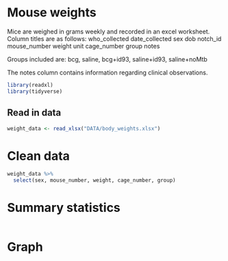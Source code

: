 # Mouse weights


Mice are weighed in grams weekly and recorded in an excel worksheet. Column titles are as follows: who_collected	date_collected	sex	dob	notch_id	mouse_number	weight	unit	cage_number	group	notes

Groups included are: bcg, saline, bcg+id93, saline+id93, saline+noMtb

The notes column contains information regarding clinical observations. 

```r
library(readxl)
library(tidyverse)
```

## Read in data
```r
weight_data <- read_xlsx("DATA/body_weights.xlsx")
```

# Clean data
```r
weight_data %>%
  select(sex, mouse_number, weight, cage_number, group)
```

# Summary statistics
```r

```

# Graph
```r

```

